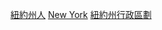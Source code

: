 {{Commonscat|People of New York by county}}

[[Category:紐約州人|]]
[[Category:美國各縣人物|New York]]
[[Category:紐約州行政區劃|]]